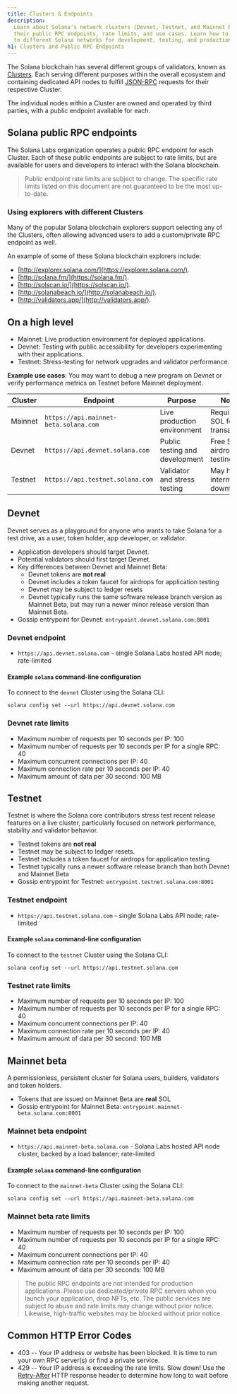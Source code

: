 ```yaml
---
title: Clusters & Endpoints
description:
  Learn about Solana's network clusters (Devnet, Testnet, and Mainnet Beta),
  their public RPC endpoints, rate limits, and use cases. Learn how to connect
  to different Solana networks for development, testing, and production.
h1: Clusters and Public RPC Endpoints
---
```


The Solana blockchain has several different groups of validators, known as
[Clusters](/docs/core/clusters). Each serving different purposes within the
overall ecosystem and containing dedicated API nodes to fulfill
[JSON-RPC](/docs/rpc/) requests for their respective Cluster.

The individual nodes within a Cluster are owned and operated by third parties,
with a public endpoint available for each.

## Solana public RPC endpoints

The Solana Labs organization operates a public RPC endpoint for each Cluster.
Each of these public endpoints are subject to rate limits, but are available for
users and developers to interact with the Solana blockchain.

> Public endpoint rate limits are subject to change. The specific rate limits
> listed on this document are not guaranteed to be the most up-to-date.

### Using explorers with different Clusters

Many of the popular Solana blockchain explorers support selecting any of the
Clusters, often allowing advanced users to add a custom/private RPC endpoint as
well.

An example of some of these Solana blockchain explorers include:

- [http://explorer.solana.com/](https://explorer.solana.com/).
- [http://solana.fm/](https://solana.fm/).
- [http://solscan.io/](https://solscan.io/).
- [http://solanabeach.io/](http://solanabeach.io/).
- [http://validators.app/](http://validators.app/).

## On a high level

- Mainnet: Live production environment for deployed applications.
- Devnet: Testing with public accessibility for developers experimenting with
  their applications.
- Testnet: Stress-testing for network upgrades and validator performance.

**Example use cases**: You may want to debug a new program on Devnet or verify
performance metrics on Testnet before Mainnet deployment.

| **Cluster** | **Endpoint**                          | **Purpose**                    | **Notes**                      |
| ----------- | ------------------------------------- | ------------------------------ | ------------------------------ |
| Mainnet     | `https://api.mainnet-beta.solana.com` | Live production environment    | Requires SOL for transactions  |
| Devnet      | `https://api.devnet.solana.com`       | Public testing and development | Free SOL airdrop for testing   |
| Testnet     | `https://api.testnet.solana.com`      | Validator and stress testing   | May have intermittent downtime |

## Devnet

Devnet serves as a playground for anyone who wants to take Solana for a test
drive, as a user, token holder, app developer, or validator.

- Application developers should target Devnet.
- Potential validators should first target Devnet.
- Key differences between Devnet and Mainnet Beta:
  - Devnet tokens are **not real**
  - Devnet includes a token faucet for airdrops for application testing
  - Devnet may be subject to ledger resets
  - Devnet typically runs the same software release branch version as Mainnet
    Beta, but may run a newer minor release version than Mainnet Beta.
- Gossip entrypoint for Devnet: `entrypoint.devnet.solana.com:8001`

### Devnet endpoint

- `https://api.devnet.solana.com` - single Solana Labs hosted API node;
  rate-limited

#### Example `solana` command-line configuration

To connect to the `devnet` Cluster using the Solana CLI:

```shell
solana config set --url https://api.devnet.solana.com
```

### Devnet rate limits

- Maximum number of requests per 10 seconds per IP: 100
- Maximum number of requests per 10 seconds per IP for a single RPC: 40
- Maximum concurrent connections per IP: 40
- Maximum connection rate per 10 seconds per IP: 40
- Maximum amount of data per 30 second: 100 MB

## Testnet

Testnet is where the Solana core contributors stress test recent release
features on a live cluster, particularly focused on network performance,
stability and validator behavior.

- Testnet tokens are **not real**
- Testnet may be subject to ledger resets.
- Testnet includes a token faucet for airdrops for application testing
- Testnet typically runs a newer software release branch than both Devnet and
  Mainnet Beta
- Gossip entrypoint for Testnet: `entrypoint.testnet.solana.com:8001`

### Testnet endpoint

- `https://api.testnet.solana.com` - single Solana Labs API node; rate-limited

#### Example `solana` command-line configuration

To connect to the `testnet` Cluster using the Solana CLI:

```shell
solana config set --url https://api.testnet.solana.com
```

### Testnet rate limits

- Maximum number of requests per 10 seconds per IP: 100
- Maximum number of requests per 10 seconds per IP for a single RPC: 40
- Maximum concurrent connections per IP: 40
- Maximum connection rate per 10 seconds per IP: 40
- Maximum amount of data per 30 second: 100 MB

## Mainnet beta

A permissionless, persistent cluster for Solana users, builders, validators and
token holders.

- Tokens that are issued on Mainnet Beta are **real** SOL
- Gossip entrypoint for Mainnet Beta: `entrypoint.mainnet-beta.solana.com:8001`

### Mainnet beta endpoint

- `https://api.mainnet-beta.solana.com` - Solana Labs hosted API node cluster,
  backed by a load balancer; rate-limited

#### Example `solana` command-line configuration

To connect to the `mainnet-beta` Cluster using the Solana CLI:

```shell
solana config set --url https://api.mainnet-beta.solana.com
```

### Mainnet beta rate limits

- Maximum number of requests per 10 seconds per IP: 100
- Maximum number of requests per 10 seconds per IP for a single RPC: 40
- Maximum concurrent connections per IP: 40
- Maximum connection rate per 10 seconds per IP: 40
- Maximum amount of data per 30 seconds: 100 MB

> The public RPC endpoints are not intended for production applications. Please
> use dedicated/private RPC servers when you launch your application, drop NFTs,
> etc. The public services are subject to abuse and rate limits may change
> without prior notice. Likewise, high-traffic websites may be blocked without
> prior notice.

## Common HTTP Error Codes

- 403 -- Your IP address or website has been blocked. It is time to run your own
  RPC server(s) or find a private service.
- 429 -- Your IP address is exceeding the rate limits. Slow down! Use the
  [Retry-After](https://developer.mozilla.org/en-US/docs/Web/HTTP/Headers/Retry-After)
  HTTP response header to determine how long to wait before making another
  request.
